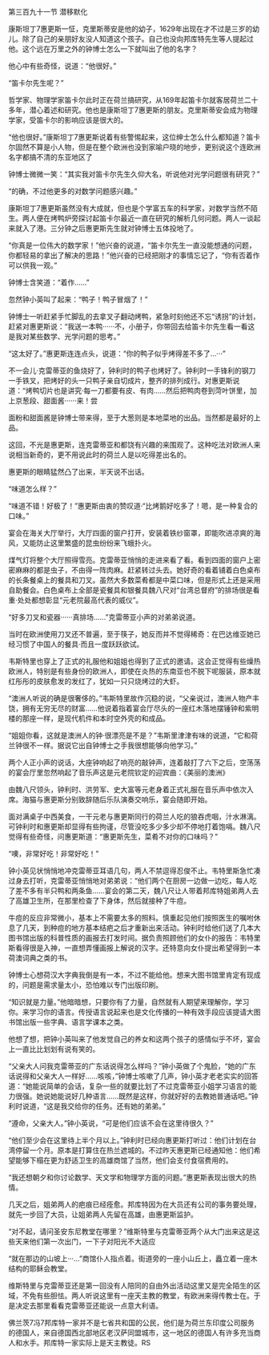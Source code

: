 

第三百九十一节 潜移默化

康斯坦丁7惠更斯一怔，克里斯蒂安是他的幼子，1629年出现在才不过是三岁的幼儿。除了自己的亲朋好友没人知道这个孩子。自己也没向邦库特先生等人提起过他。这个远在万里之外的钟博士怎么一下就叫出了他的名字？

他心中有些奇怪，说道：“他很好。”

“笛卡尔先生呢？”

哲学家、物理学家笛卡尔此时正在荷兰搞研究，从169年起笛卡尔就客居荷兰二十多年，潜心着述和研究。他也是康斯坦丁7惠更斯的朋友。克里斯蒂安会成为物理学家，受笛卡尔的影响应该是很大的。

“他也很好。”康斯坦丁7惠更斯说着有些警惕起来，这位绅士怎么什么都知道？笛卡尔固然不算是小人物，但是在整个欧洲也没到家喻户晓的地步，更别说这个连欧洲名字都搞不清的东亚地区了

钟博士微微一笑：“其实我对笛卡尔先生久仰大名，听说他对光学问题很有研究？”

“的确，不过他更多的对数学问题感兴趣。”

康斯坦丁7惠更斯虽然没有大成就，但也是个学富五车的科学家，对数学当然不陌生。两人便在烤鸭炉旁探讨起笛卡尔最近一直在研究的解析几何问题。两人一谈起来就入了港。三分钟之后惠更斯先生就对钟博士五体投地了。

“你真是一位伟大的数学家！”他兴奋的说道，“笛卡尔先生一直没能想通的问题，你都轻易的拿出了解决的思路！”他兴奋的已经把刚才的事情忘记了，“你有否着作可以供我一观。”

钟博士含笑道：“着作……”

忽然钟小英叫了起来：“鸭子！鸭子冒烟了！”

钟博士一听赶紧手忙脚乱的去拿叉子翻动烤鸭，紧急时刻他还不忘“诱拐”的计划，赶紧对惠更斯说：“我送一本鸭······不，小册子，你带回去给笛卡尔先生看一看这是我对某些数学、光学问题的思考。”

“这太好了。”惠更斯连连点头，说道：“你的鸭子似乎烤得差不多了…···”

不一会儿·克雷蒂亚的鱼烧好了，钟利时的鸭子也烤好了。钟利时一手锋利的钢刀一手铁叉，把烤好的头一只鸭子亲自切成片，整齐的排列成行。对惠更斯说道：“烤鸭切片也是讲究·每一刀都要有皮、有肉……然后把鸭肉卷到菏叶饼里，加上京葱段、甜面酱······来！尝

面粉和甜面酱是钟博士带来得，至于大葱则是本地菜地的出品。当然都是最好的上品。

这回，不光是惠更斯，连克雷蒂亚和都饶有兴趣的来围观了。这种吃法对欧洲人来说相当新奇的，更不用说此时的荷兰人是以吃得差出名的。

惠更斯的眼睛猛然凸了出来，半天说不出话。

“味道怎么样？”

“味道不错！好极了！”惠更斯由衷的赞叹道·“比烤鹅好吃多了！嗯，是一种复合的口味。”

宴会在海关大厅举行，大厅四面的窗户打开，安装着铁纱窗罩，即能吹进凉爽的海风，又能防止这里繁盛的昆虫纷纷来飞蛾扑火。

煤气灯将整个大厅照得雪亮。克雷蒂亚悄悄的走进来看了看。看到四面的窗户上密密麻麻的都是虫子，不由得一阵肉麻。赶紧转过头去。她好奇的看着铺着白色桌布的长条餐桌上的餐具和刀叉。虽然大多数菜肴都是中菜口味，但是形式上还是采用自助餐会。白色桌布上全部是瓷餐具和银餐具魏八尺对“台湾总督府”的排场很是看重·处处都想彰显“元老院最高代表的威仪”。

“好多刀叉和瓷器······真排场……”克雷蒂亚小声的对弟弟说道。

当时在欧洲使用刀叉还不普遍，至于筷子，她反而并不觉得稀奇：在巴达维亚她已经习惯了中国人的餐具·而且一度跃跃欲试。

韦斯特里也穿上了正式的礼服他和姐姐也得到了正式的邀请。这会正觉得有些燥热欧洲人，特别是有些身份的欧洲人，即使在炎热的东南亚也不脱下呢服装，原本就红彤彤的皮肤愈发的发红了，犹如一只只烧烤过的大虾。

“澳洲人听说的确是很奢侈的。”韦斯特里故作沉稳的说，“父亲说过，澳洲人物产丰饶，拥有无穷无尽的财富……他说着指着宴会厅尽头的一座红木落地摆锤钟和紫明楼的那座一样，是现代机件和本时空外壳的和成品。

“姐姐你看，这就是澳洲人的钟·很漂亮是不是？”韦斯里津津有味的说道，“它和荷兰钟很不一样。据说它出自钟博士之手我很想能够向他学习。”

两个人正小声的说话，大座钟响起了响亮的敲钟声，连着敲打了六下之后，空荡荡的宴会厅里忽然响起了音乐声这是元老院钦定的迎宾曲：《美丽的澳洲》

由魏八尺领头，钟利时、洪劳军、史大富等元老身着正式礼服在音乐声中依次入席。海猫与惠更斯分别致辞随后乐队演奏交响乐，宴会随即开始。

面对满桌子中西美食，一干元老与惠更斯同行的荷兰人吃的狼吞虎咽，汁水淋漓。可钟利时和惠更斯却显得有些拘谨，尽管没吃多少多少却不停地打着饱嗝。魏八尺觉得有些奇怪，问惠更斯道：“惠更斯先生，菜肴不对你的口味吗？”

“噢，非常好吃！非常好吃！”

钟小英见状悄悄地冲克雷蒂亚耳语几句，两人不禁逗得忍俊不止。韦特里斯急忙凑过身去打听，克雷蒂亚悄悄地对弟弟说：“他们两个在厨房一边做一边吃，每人吃了差不多有半只鸭和两条鱼……宴会的第二天，魏八尺让人带着邦库特姐弟两人去了高雄卫生所，在那里检查了下身体，然后就接种了牛痘。

牛痘的反应非常微小，基本上不需要太多的照料。慎重起见他们按照医生的嘱咐休息了几天，到种痘的地方基本结疤之后才重新出来活动。钟利时给他们送了几本大图书馆出版的科普性质的画报去打发时间。据负责照顾他们的女仆的报告：韦特里斯看得很是入神，一直想弄懂画报上解说的汉字。还特意向女仆提出希望得到一本荷澳词典之类的书。

钟博士心想荷汉大字典我倒是有一本，不过不能给他。想来大图书馆里肯定有现成的，问题是需求量太小，恐怕难以专门出版印刷。

“知识就是力量。”他暗暗想，只要你有了力量，自然就有人期望来理解你，学习你。来学习你的语言。传授语言说起来也是文化传播的一种有效手段应该提请大图书馆出版一些字典、语言学课本之类。

他想了想，把钟小英叫来了他发觉自己的养女和这两个孩子的感情似乎不坏，宴会上一直比比划划有说有笑的。

“父亲大人问我克雷蒂亚的广东话说得怎么样吗？”钟小英做了个鬼脸，“她的广东话说得和父亲大人一样好……咳咳，”钟博士咳嗽了几声，钟小英才老老实实的回答道：“她能说简单的会话，复杂一些的就要比划了不过克雷蒂亚小姐学习语言的能力很强。她说她能说好几种语言……既然是这样，你就好好的去教她普通话吧。”钟利时说道，“这是我交给你的任务。还有她的弟弟。”

“遵命，父亲大人。”钟小英说，“可是他们应该不会在这里待很久？”

“他们至少会在这里待上半个月以上。”钟利时已经向惠更斯打听过：他们计划在台湾停留一个月。原本是打算住在热兰遮城的。不过昨天惠更斯已经通知他：他们希望能够下榻在更为舒适卫生的高雄商馆了当然，他们会支付食宿费用的。

“我还想朝夕和你讨论数学、天文学和物理学方面的问题。”惠更斯表现出很大的热情。

几天之后，姐弟两人的疤痕已经痊愈。邦库特因为在大员还有公司的事务要处理，就先一步回了大员，让姐弟两人先留在高雄，由惠更斯监护。

“对不起，请问圣安东尼教堂在哪里？”维斯特里与克雷蒂亚两个从大门出来这是这些天来他们第一次出门，一下子对阳光不大适应

“就在那边的山坡上···…”商馆仆人指点着。街道旁的一座小山丘上，矗立着一座木结构的耶稣会教堂。

维斯特里与克雷蒂亚还是第一回没有人陪同的自由外出活动这里又是完全陌生的区域，不免有些胆怯。两人听说这里有一座天主教的教堂，有欧洲来得传教士在。于是决定去那里看看克雷蒂亚还能说一点意大利语。

佛兰茨7冯7邦库特一家并不是七省共和国的公民，他们是为荷兰东印度公司服务的德国人，来自德国西北部地区老汉萨同盟城市，这一地区的德国人有许多充当商人和水手。邦库特一家实际上是天主教徒。RS


